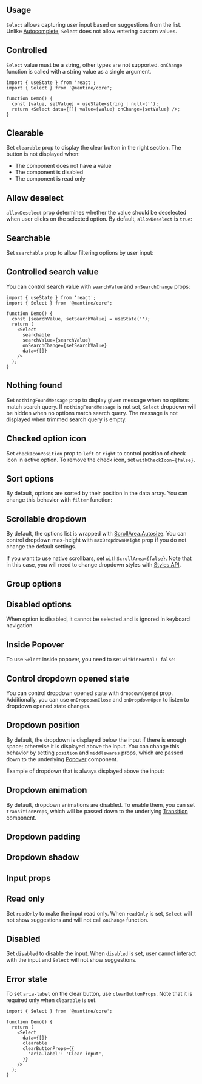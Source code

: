 

<ComboboxDisclaimer component="Select" />

## Usage

`Select` allows capturing user input based on suggestions from the list.
Unlike [Autocomplete](/core/autocomplete/), `Select` does not allow entering custom values.

<Demo data={SelectDemos.usage} />

## Controlled

`Select` value must be a string, other types are not supported.
`onChange` function is called with a string value as a single argument.

```tsx
import { useState } from 'react';
import { Select } from '@mantine/core';

function Demo() {
  const [value, setValue] = useState<string | null>('');
  return <Select data={[]} value={value} onChange={setValue} />;
}
```

## Clearable

Set `clearable` prop to display the clear button in the right section. The button is not displayed
when:

- The component does not have a value
- The component is disabled
- The component is read only

<Demo data={SelectDemos.clearable} />

## Allow deselect

`allowDeselect` prop determines whether the value should be deselected when user clicks on the selected option.
By default, `allowDeselect` is `true`:

<Demo data={SelectDemos.allowDeselect} />

## Searchable

Set `searchable` prop to allow filtering options by user input:

<Demo data={SelectDemos.searchable} />

## Controlled search value

You can control search value with `searchValue` and `onSearchChange` props:

```tsx
import { useState } from 'react';
import { Select } from '@mantine/core';

function Demo() {
  const [searchValue, setSearchValue] = useState('');
  return (
    <Select
      searchable
      searchValue={searchValue}
      onSearchChange={setSearchValue}
      data={[]}
    />
  );
}
```

## Nothing found

Set `nothingFoundMessage` prop to display given message when no options match search query.
If `nothingFoundMessage` is not set, `Select` dropdown will be hidden when no options match search query.
The message is not displayed when trimmed search query is empty.

<Demo data={SelectDemos.nothingFound} />

## Checked option icon

Set `checkIconPosition` prop to `left` or `right` to control position of check icon in active option.
To remove the check icon, set `withCheckIcon={false}`.

<Demo data={SelectDemos.checkIcon} />

<ComboboxData component="Select" />

<ComboboxFiltering component="Select" />

<Demo data={SelectDemos.search} />

## Sort options

By default, options are sorted by their position in the data array. You can change this behavior
with `filter` function:

<Demo data={SelectDemos.sort} />

<ComboboxLargeData component="Select" />

<Demo data={SelectDemos.limit} />

## Scrollable dropdown

By default, the options list is wrapped with [ScrollArea.Autosize](/core/scroll-area).
You can control dropdown max-height with `maxDropdownHeight` prop if you do not change the default settings.

If you want to use native scrollbars, set `withScrollArea={false}`. Note that in this case,
you will need to change dropdown styles with [Styles API](/styles/styles-api).

<Demo data={SelectDemos.scrollArea} />

## Group options

<Demo data={SelectDemos.groups} />

## Disabled options

When option is disabled, it cannot be selected and is ignored in keyboard navigation.

<Demo data={SelectDemos.disabledOptions} />

<ComboboxProps component="Select" />

## Inside Popover

To use `Select` inside popover, you need to set `withinPortal: false`:

<Demo data={SelectDemos.withinPopover} />

## Control dropdown opened state

You can control dropdown opened state with `dropdownOpened` prop. Additionally,
you can use `onDropdownClose` and `onDropdownOpen` to listen to dropdown opened state changes.

<Demo data={SelectDemos.dropdownOpened} />

## Dropdown position

By default, the dropdown is displayed below the input if there is enough space; otherwise it is displayed above the input.
You can change this behavior by setting `position` and `middlewares` props, which are passed down to the
underlying [Popover](/core/popover) component.

Example of dropdown that is always displayed above the input:

<Demo data={SelectDemos.dropdownPosition} />

## Dropdown animation

By default, dropdown animations are disabled. To enable them, you can set `transitionProps`,
which will be passed down to the underlying [Transition](/core/transition) component.

<Demo data={SelectDemos.dropdownAnimation} />

## Dropdown padding

<Demo data={SelectDemos.dropdownPadding} />

## Dropdown shadow

<Demo data={SelectDemos.dropdownShadow} />

<InputSections component="Select" />

<Demo data={SelectDemos.sections} />

## Input props

<InputFeatures component="Select" element="input" />

<Demo data={SelectDemos.configurator} />

## Read only

Set `readOnly` to make the input read only. When `readOnly` is set,
`Select` will not show suggestions and will not call `onChange` function.

<Demo data={SelectDemos.readOnly} />

## Disabled

Set `disabled` to disable the input. When `disabled` is set,
user cannot interact with the input and `Select` will not show suggestions.

<Demo data={SelectDemos.disabled} />

## Error state

<Demo data={SelectDemos.error} />

<StylesApiSelectors component="Select" />

<Demo data={SelectDemos.stylesApi} />

<GetElementRef component="Select" refType="input" />

<InputAccessibility component="Select" />

To set `aria-label` on the clear button, use `clearButtonProps`. Note that it is required
only when `clearable` is set.

```tsx
import { Select } from '@mantine/core';

function Demo() {
  return (
    <Select
      data={[]}
      clearable
      clearButtonProps={{
        'aria-label': 'Clear input',
      }}
    />
  );
}
```
